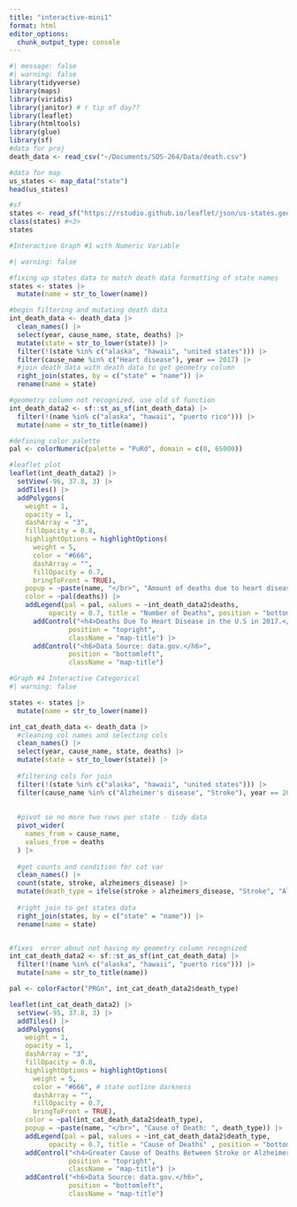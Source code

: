 ```yaml
---
title: "interactive-mini1"
format: html
editor_options: 
  chunk_output_type: console
---
```


```r
#| message: false
#| warning: false
library(tidyverse)
library(maps)
library(viridis)
library(janitor) # r tip of day??
library(leaflet)
library(htmltools)
library(glue)
library(sf)
#data for proj
death_data <- read_csv("~/Documents/SDS-264/Data/death.csv")

#data for map
us_states <- map_data("state")
head(us_states)

#sf 
states <- read_sf("https://rstudio.github.io/leaflet/json/us-states.geojson")  #<2>
class(states) #<3>
states

```



```r
#Interactive Graph #1 with Numeric Variable

#| warning: false

#fixing up states data to match death data formatting of state names
states <- states |>
  mutate(name = str_to_lower(name))

#begin filtering and mutating death data 
int_death_data <- death_data |>
  clean_names() |>
  select(year, cause_name, state, deaths) |>
  mutate(state = str_to_lower(state)) |>
  filter(!(state %in% c("alaska", "hawaii", "united states"))) |>
  filter(cause_name %in% c("Heart disease"), year == 2017) |>
  #join death data with death data to get geometry column
  right_join(states, by = c("state" = "name")) |>
  rename(name = state) 

#geometry column not recognized, use old sf function
int_death_data2 <- sf::st_as_sf(int_death_data) |>
  filter(!(name %in% c("alaska", "hawaii", "puerto rico"))) |>
  mutate(name = str_to_title(name))

#defining color palette
pal <- colorNumeric(palette = "PuRd", domain = c(0, 65000))

#leaflet plot 
leaflet(int_death_data2) |>
  setView(-96, 37.8, 3) |>
  addTiles() |>
  addPolygons(
    weight = 1, 
    opacity = 1,
    dashArray = "3",
    fillOpacity = 0.8,
    highlightOptions = highlightOptions(
      weight = 5,
      color = "#666", 
      dashArray = "",
      fillOpacity = 0.7,
      bringToFront = TRUE),
    popup = ~paste(name, "</br>", "Amount of deaths due to heart disease: ", deaths),
    color = ~pal(deaths)) |>
    addLegend(pal = pal, values = ~int_death_data2$deaths, 
          opacity = 0.7, title = "Number of Deaths", position = "bottomright") |>
      addControl("<h4>Deaths Due To Heart Disease in the U.S in 2017.</h4>",
               position = "topright",
               className = "map-title") |>
      addControl("<h6>Data Source: data.gov.</h6>",
               position = "bottomleft",
               className = "map-title")

```

```r

#Graph #4 Interactive Categorical
#| warning: false

states <- states |>
  mutate(name = str_to_lower(name))

int_cat_death_data <- death_data |>
  #cleaning col names and selecting cols
  clean_names() |>
  select(year, cause_name, state, deaths) |>
  mutate(state = str_to_lower(state)) |>
  
  #filtering cols for join
  filter(!(state %in% c("alaska", "hawaii", "united states"))) |>
  filter(cause_name %in% c("Alzheimer's disease", "Stroke"), year == 2017) |>
  
  
  #pivot so no more two rows per state - tidy data
  pivot_wider(
    names_from = cause_name,
    values_from = deaths 
  ) |>
  
  #get counts and condition for cat var 
  clean_names() |>
  count(state, stroke, alzheimers_disease) |>
  mutate(death_type = ifelse(stroke > alzheimers_disease, "Stroke", "Alzheimer's")) |>
  
  #right join to get states data
  right_join(states, by = c("state" = "name")) |>
  rename(name = state) 


#fixes  error about not having my geometry column recognized
int_cat_death_data2 <- sf::st_as_sf(int_cat_death_data) |>
  filter(!(name %in% c("alaska", "hawaii", "puerto rico"))) |>
  mutate(name = str_to_title(name))

pal <- colorFactor("PRGn", int_cat_death_data2$death_type)

leaflet(int_cat_death_data2) |>
  setView(-95, 37.8, 3) |>
  addTiles() |>
  addPolygons(
    weight = 1, 
    opacity = 1,
    dashArray = "3",
    fillOpacity = 0.8,
    highlightOptions = highlightOptions(
      weight = 5,
      color = "#666", # state outline darkness
      dashArray = "",
      fillOpacity = 0.7,
      bringToFront = TRUE),
    color = ~pal(int_cat_death_data2$death_type),
    popup = ~paste(name, "</br>", "Cause of Death: ", death_type)) |>
    addLegend(pal = pal, values = ~int_cat_death_data2$death_type, 
          opacity = 0.7, title = "Cause of Deaths" , position = "bottomright") |>
    addControl("<h4>Greater Cause of Deaths Between Stroke or Alzheimer's in the U.S.</h4>",
               position = "topright",
               className = "map-title") |>
    addControl("<h6>Data Source: data.gov.</h6>",
               position = "bottomleft",
               className = "map-title")
```
